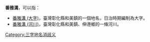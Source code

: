'''番雅溝'''，可以指：
*[[番雅溝_(大字)|番雅溝 (大字)]]，臺灣彰化縣和美鎮的一個地名，日治時期編制為大字。
*[[番雅溝_(河川)|番雅溝 (河川)]]，臺灣彰化縣和美鎮、伸港鄉的一條河川。
{{disambig}}
[[Category:三字地名消歧义|Category:三字地名消歧义]]